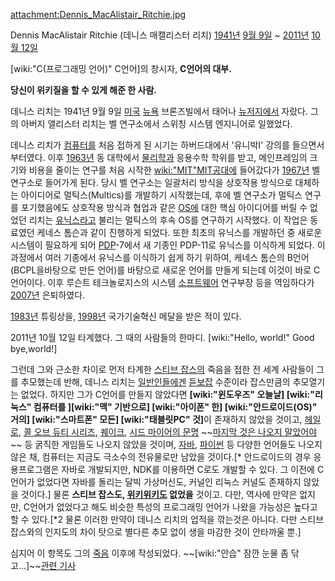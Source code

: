 attachment:Dennis_MacAlistair_Ritchie.jpg 

Dennis MacAlistair Ritchie (데니스 매캘리스터 리치)
[[1941년]] [[9월 9일]] ~ [[2011년]] [[10월 12일]]

[wiki:"C(프로그래밍 언어)" C언어]의 창시자, '''C언어의 대부.'''

'''당신이 위키질을 할 수 있게 해준 한 사람.'''

데니스 리치는 1941년 9월 9일 [[미국]] [[뉴욕]] 브론즈빌에서 태어나 [[뉴저지]]에서 자랐다. 그의 아버지 앨리스터 리치는 벨 연구소에서 스위칭 시스템 엔지니어로 일했었다.

데니스 리치가 [[컴퓨터]]를 처음 접하게 된 시기는 하버드대에서 '유니박I' 강의를 들으면서부터였다. 이후 [[1963년]] 동 대학에서 [[물리학]]과 응용수학 학위를 받고, 메인프레임의 크기와 비용을 줄이는 연구를 처음 시작한 [[wiki:"MIT"MIT공대]]에 들어갔다가 [[1967년]] 벨 연구소로 들어가게 된다. 당시 벨 연구소는 일괄처리 방식을 상호작용 방식으로 대체하는 아이디어로 멀틱스(Multics)를 개발하기 시작했는데, 후에 벨 연구소가 멀틱스 연구를 포기했음에도 상호작용 방식과 협업과 같은 [[OS]]에 대한 핵심 아이디어를 버릴 수 없었던 리치는 [[유닉스]]라고 불리는 멀틱스의 후속 OS를 연구하기 시작했다. 이 작업은 동료였던 케네스 톰슨과 같이 진행하게 되었다. 또한 최초의 유닉스를 개발하던 중 새로운 시스템이 필요하게 되어 [[PDP]]-7에서 새 기종인 PDP-11로 유닉스를 이식하게 되었다. 이 과정에서 여러 기종에서 유닉스를 이식하기 쉽게 하기 위하여, 케네스 톰슨의 B언어(BCPL을바탕으로 만든 언어)를 바탕으로 새로운 언어를 만들게 되는데 이것이 바로 C언어이다. 이후 루슨트 테크놀로지스의 시스템 [[소프트웨어]] 연구부장 등을 역임하다가 [[2007년]] 은퇴하였다.

[[1983년]] 튜링상을, [[1998년]] 국가기술혁신 메달을 받은 적이 있다.

2011년 10월 12일 타계했다. 그 때의 사람들의 한마디.  [wiki:"Hello, world!" Good bye,world!] 

그런데 그와 근소한 차이로 먼저 타계한 [[스티브 잡스]]의 죽음을 접한 전 세계 사람들이 그를 추모했는데 반해, 데니스 리치는 [[일반인]]들에겐 [[듣보잡]] 수준이라 잡스만큼의 추모열기는 없었다. 하지만 그가 C언어를 만들지 않았다면 '''[wiki:"윈도우즈" 오늘날] [wiki:"리눅스" 컴퓨터를 ][wiki:"맥" 기반으로] [wiki:"아이폰" 한] [wiki:"안드로이드(OS)" 거의] [wiki:"스마트폰" 모든] [wiki:"태블릿PC" 것]'''이 존재하지 않았을 것이고, [[헤일로]], [[콜 오브 듀티 시리즈]], [[퀘이크]], [[시드 마이어의 문명]] ~~[[타임머신|마지막 것은 나오지 말았어야]]~~ 등 굵직한 게임들도 나오지 않았을 것이며, [[자바]], [[파이썬]] 등 다양한 언어들도 나오지 않은 채, 컴퓨터는 지금도 극소수의 전유물로만 남았을 것이다.[* 안드로이드의 경우 응용프로그램은 자바로 개발되지만, NDK를 이용하면 C로도 개발할 수 있다. 그 이전에 C언어가 없었다면 자바를 돌리는 달빅 가상머신도, 커널인 리눅스 커널도 존재하지 않았을 것이다.] 물론 '''스티브 잡스도, [[위키위키]]도 없었을''' 것이고. 다만, 역사에 만약은 없지만, C언어가 없었다고 해도 비슷한 특성의 프로그래밍 언어가 나왔을 가능성은 높다고 할 수 있다.[*2 물론 이러한 만약이 데니스 리치의 업적을 깎는것은 아니다. 다만 스티브 잡스와의 인지도의 차이 탓으로 별다른 추모 없이 생을 마감한 것이 안타까울 뿐.] 

심지어 이 항목도 그의 [[죽음]] 이후에 작성되었다. ~~[wiki:"안습" 잠깐 눈물 좀 닦고...]~~[http://www.zdnet.co.kr/news/news_view.asp?artice_id=20111014145234&type=xml 관련 기사]
